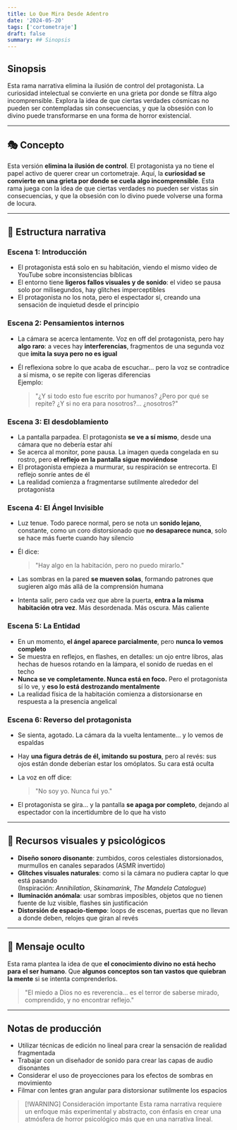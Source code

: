 ```yaml
---
title: Lo Que Mira Desde Adentro
date: '2024-05-20'
tags: ['cortometraje']
draft: false
summary: ## Sinopsis
---
```


## Sinopsis

Esta rama narrativa elimina la ilusión de control del protagonista. La curiosidad intelectual se convierte en una grieta por donde se filtra algo incomprensible. Explora la idea de que ciertas verdades cósmicas no pueden ser contempladas sin consecuencias, y que la obsesión con lo divino puede transformarse en una forma de horror existencial.


---

## 🎭 Concepto

Esta versión **elimina la ilusión de control**. El protagonista ya no tiene el papel activo de querer crear un cortometraje. Aquí, la **curiosidad se convierte en una grieta por donde se cuela algo incomprensible**. Esta rama juega con la idea de que ciertas verdades no pueden ser vistas sin consecuencias, y que la obsesión con lo divino puede volverse una forma de locura.

---

## 🧩 Estructura narrativa

### Escena 1: Introducción

- El protagonista está solo en su habitación, viendo el mismo video de YouTube sobre inconsistencias bíblicas
- El entorno tiene **ligeros fallos visuales y de sonido**: el video se pausa solo por milisegundos, hay glitches imperceptibles
- El protagonista no los nota, pero el espectador sí, creando una sensación de inquietud desde el principio

### Escena 2: Pensamientos internos

- La cámara se acerca lentamente. Voz en off del protagonista, pero hay **algo raro**: a veces hay **interferencias**, fragmentos de una segunda voz que **imita la suya pero no es igual**
- Él reflexiona sobre lo que acaba de escuchar... pero la voz se contradice a sí misma, o se repite con ligeras diferencias  
  Ejemplo:
  
  > "¿Y si todo esto fue escrito por humanos? ¿Pero por qué se repite? ¿Y si no era para nosotros?... ¿nosotros?"

### Escena 3: El desdoblamiento

- La pantalla parpadea. El protagonista **se ve a sí mismo**, desde una cámara que no debería estar ahí
- Se acerca al monitor, pone pausa. La imagen queda congelada en su rostro, pero **el reflejo en la pantalla sigue moviéndose**
- El protagonista empieza a murmurar, su respiración se entrecorta. El reflejo sonríe antes de él
- La realidad comienza a fragmentarse sutilmente alrededor del protagonista

### Escena 4: El Ángel Invisible

- Luz tenue. Todo parece normal, pero se nota un **sonido lejano**, constante, como un coro distorsionado que **no desaparece nunca**, solo se hace más fuerte cuando hay silencio
- Él dice:
  
  > "Hay algo en la habitación, pero no puedo mirarlo."
  
- Las sombras en la pared **se mueven solas**, formando patrones que sugieren algo más allá de la comprensión humana
- Intenta salir, pero cada vez que abre la puerta, **entra a la misma habitación otra vez**. Más desordenada. Más oscura. Más caliente

### Escena 5: La Entidad

- En un momento, **el ángel aparece parcialmente**, pero **nunca lo vemos completo**
- Se muestra en reflejos, en flashes, en detalles: un ojo entre libros, alas hechas de huesos rotando en la lámpara, el sonido de ruedas en el techo
- **Nunca se ve completamente. Nunca está en foco.** Pero el protagonista sí lo ve, y **eso lo está destrozando mentalmente**
- La realidad física de la habitación comienza a distorsionarse en respuesta a la presencia angelical

### Escena 6: Reverso del protagonista

- Se sienta, agotado. La cámara da la vuelta lentamente... y lo vemos de espaldas
- Hay **una figura detrás de él, imitando su postura**, pero al revés: sus ojos están donde deberían estar los omóplatos. Su cara está oculta
- La voz en off dice:
  
  > "No soy yo. Nunca fui yo."
  
- El protagonista se gira... y la pantalla **se apaga por completo**, dejando al espectador con la incertidumbre de lo que ha visto

---

## 🎨 Recursos visuales y psicológicos

- **Diseño sonoro disonante**: zumbidos, coros celestiales distorsionados, murmullos en canales separados (ASMR invertido)
- **Glitches visuales naturales**: como si la cámara no pudiera captar lo que está pasando  
  (Inspiración: _Annihilation_, _Skinamarink_, _The Mandela Catalogue_)
- **Iluminación anómala**: usar sombras imposibles, objetos que no tienen fuente de luz visible, flashes sin justificación
- **Distorsión de espacio-tiempo**: loops de escenas, puertas que no llevan a donde deben, relojes que giran al revés

---

## 🔐 Mensaje oculto

Esta rama plantea la idea de que **el conocimiento divino no está hecho para el ser humano**. Que **algunos conceptos son tan vastos que quiebran la mente** si se intenta comprenderlos.

> "El miedo a Dios no es reverencia… es el terror de saberse mirado, comprendido, y no encontrar reflejo."

---

## Notas de producción

- Utilizar técnicas de edición no lineal para crear la sensación de realidad fragmentada
- Trabajar con un diseñador de sonido para crear las capas de audio disonantes
- Considerar el uso de proyecciones para los efectos de sombras en movimiento
- Filmar con lentes gran angular para distorsionar sutilmente los espacios

> [!WARNING] Consideración importante
> Esta rama narrativa requiere un enfoque más experimental y abstracto, con énfasis en crear una atmósfera de horror psicológico más que en una narrativa lineal.